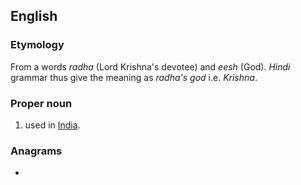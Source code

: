 ==English==

===Etymology===
From a {{etyl|hi|en}} words ''radha'' (Lord Krishna's devotee) and ''eesh'' (God). ''Hindi'' grammar thus give the meaning as ''radha's god'' i.e. ''Krishna''.

===Proper noun===
{{en-proper noun}}

# {{given name|en|male|from=India}} used in [[India]].

===Anagrams===
* {{anagrams|en|a=adehhrs|harshed}}
